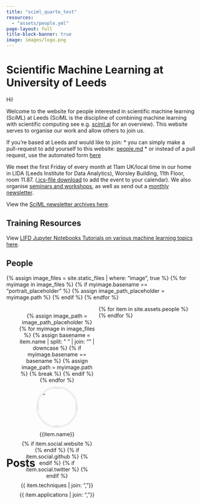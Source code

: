 ```yaml
---
title: "sciml_quarto_test"
resources:
  - "assets/people.yml"
page-layout: full
title-block-banner: true
image: images/logo.png
---
```



<style type='text/css'>
.clearfix::after {
  content: "";
  clear: both;
  display: table;
} 

UL.people-list {
  list-style: none;
  margin-left: 0px;
}

LI.person-card {
  width: 200px;
  float: left;
  margin: 10px;
  text-align: center;
  height: 340px;
}

LI.person-card P {
  margin: 0.5rem 0px !important;
}

LI.person-card > img {
  width: 100px;
  height: 100px;
  border-radius: 50%;
  border: 5px solid #eee;
  text-align: center;
} 

</style>

# Scientific Machine Learning at University of Leeds

Hi!

Welcome to the website for people interested in scientific machine learning
(SciML) at Leeds (SciML is the discipline of combining machine learning with
scientific computing see e.g. <a href="https://sciml.ai/roadmap/">sciml.ai</a>
for an overview). This website serves to organise our work and allow others to
join us. 

If you're based at Leeds and would like to join:
* you can simply make a
pull-request to add yourself to this website: 
[people.md](https://github.com/sciml-leeds/sciml-leeds.github.io/tree/master/_data/people.yaml)
* or instead of a pull request, use the automated form [here](https://sciml-profileadder.streamlit.app)

We meet the first Friday of every month at 11am UK/local time in our home in LIDA (Leeds
Institute for Data Analytics), Worsley Building, 11th Floor, room 11.87.
([.ics-file download](assets/SciML_community_monthly_coffee-chat.ics) to add
the event to your calendar). We also organise [seminars and workshops](/events), as well as send out a 
<a href="http://eepurl.com/h65Px5">monthly newsletter</a>.

View the <a href="https://us10.campaign-archive.com/home/?u=1e7160a87211972265ca1180b&id=79fe3dd86f">SciML newsletter archives here</a>.

## Training Resources

View <a href="https://cemac.github.io/LIFD_ENV_ML_NOTEBOOKS/">LIFD Jupyter Notebooks Tutorials on various machine learning topics here</a>.

## People

{% assign image_files = site.static_files | where: "image", true %}
{% for myimage in image_files %}
{% if myimage.basename == "portrait_placeholder" %}
{% assign image_path_placeholder = myimage.path %}
{% endif %}
{% endfor %}

<ul class='people-list'>
{% for item in site.assets.people %}
<li class='person-card'>
  {% assign image_path = image_path_placeholder %}
  {% for myimage in image_files %}
  {% assign basename = item.name | split: " " | join: "" | downcase %}
  {% if myimage.basename == basename %}
  {% assign image_path = myimage.path %}
  {% break %}
  {% endif %}
  {% endfor %}

  <img src='{{ image_path }}'/>
  <p>{{item.name}}</p>
  {% if item.social.website %}
  <a href="{{ item.social.website }}"><i class="fas fa-globe"></i></a>
  {% endif %}
  {% if item.social.github %}
  <a href="https://github.com/{{ item.social.github }}"><i class="fab fa-github"></i></a>
  {% endif %}
  {% if item.social.twitter %}
  <a href="https://twitter.com/{{ item.social.twitter }}"><i class="fab fa-twitter"></i></a>
  {% endif %}
  <p>{{ item.techniques | join: ", "}}</p>
  <p>{{ item.applications | join: ", "}}</p>
</li>
{% endfor %}
</ul>
<div class='clearfix'></div>

# Posts


